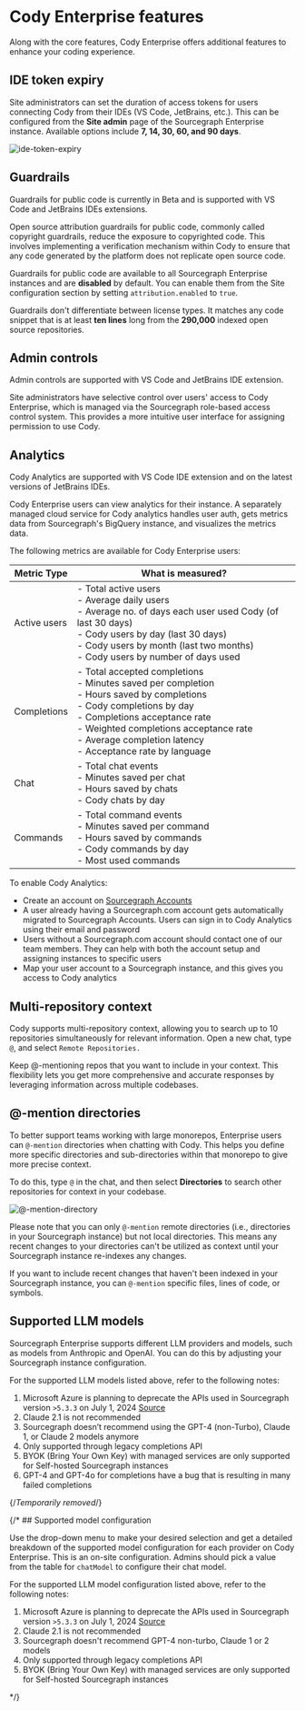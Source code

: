 # Cody Enterprise features

<p className="subtitle">Along with the core features, Cody Enterprise offers additional features to enhance your coding experience.</p>

## IDE token expiry

Site administrators can set the duration of access tokens for users connecting Cody from their IDEs (VS Code, JetBrains, etc.). This can be configured from the **Site admin** page of the Sourcegraph Enterprise instance. Available options include **7, 14, 30, 60, and 90 days**.

![ide-token-expiry](https://storage.googleapis.com/sourcegraph-assets/Docs/token-expiry.png)

## Guardrails

<Callout type= "note">Guardrails for public code is currently in Beta and is supported with VS Code and JetBrains IDEs extensions.</Callout>

Open source attribution guardrails for public code, commonly called copyright guardrails, reduce the exposure to copyrighted code. This involves implementing a verification mechanism within Cody to ensure that any code generated by the platform does not replicate open source code.

Guardrails for public code are available to all Sourcegraph Enterprise instances and are **disabled** by default. You can enable them from the Site configuration section by setting `attribution.enabled` to `true`.

Guardrails don't differentiate between license types. It matches any code snippet that is at least **ten lines** long from the **290,000** indexed open source repositories.

## Admin controls

<Callout type="note">Admin controls are supported with VS Code and JetBrains IDE extension.</Callout>

Site administrators have selective control over users' access to Cody Enterprise, which is managed via the Sourcegraph role-based access control system. This provides a more intuitive user interface for assigning permission to use Cody.

## Analytics

<Callout type= "note">Cody Analytics are supported with VS Code IDE extension and on the latest versions of JetBrains IDEs.</Callout>

Cody Enterprise users can view analytics for their instance. A separately managed cloud service for Cody analytics handles user auth, gets metrics data from Sourcegraph's BigQuery instance, and visualizes the metrics data.

The following metrics are available for Cody Enterprise users:

| **Metric Type** |                                                                                                                                           **What is measured?**                                                                                                                                            |
| --------------- | ---------------------------------------------------------------------------------------------------------------------------------------------------------------------------------------------------------------------------------------------------------------------------------------------------------- |
| Active users    | - Total active users <br /> - Average daily users <br /> - Average no. of days each user used Cody (of last 30 days) <br /> - Cody users by day (last 30 days) <br /> - Cody users by month (last two months) <br /> - Cody users by number of days used                                                   |
| Completions     | - Total accepted completions <br /> - Minutes saved per completion <br /> - Hours saved by completions <br /> - Cody completions by day <br /> - Completions acceptance rate <br /> - Weighted completions acceptance rate <br /> - Average completion latency <br /> - Acceptance rate by language <br /> |
| Chat            | - Total chat events <br /> - Minutes saved per chat <br /> - Hours saved by chats <br /> - Cody chats by day                                                                                                                                                                                               |
| Commands        | - Total command events <br /> - Minutes saved per command <br /> - Hours saved by commands <br /> - Cody commands by day <br /> - Most used commands                                                                                                                                                       |

To enable Cody Analytics:

- Create an account on [Sourcegraph Accounts](https://accounts.sourcegraph.com/)
- A user already having a Sourcegraph.com account gets automatically migrated to Sourcegraph Accounts. Users can sign in to Cody Analytics using their email and password
- Users without a Sourcegraph.com account should contact one of our team members. They can help with both the account setup and assigning instances to specific users
- Map your user account to a Sourcegraph instance, and this gives you access to Cody analytics

## Multi-repository context

Cody supports multi-repository context, allowing you to search up to 10 repositories simultaneously for relevant information. Open a new chat, type `@`, and select `Remote Repositories.`

Keep @-mentioning repos that you want to include in your context. This flexibility lets you get more comprehensive and accurate responses by leveraging information across multiple codebases.

## @-mention directories

To better support teams working with large monorepos, Enterprise users can `@-mention` directories when chatting with Cody. This helps you define more specific directories and sub-directories within that monorepo to give more precise context.

To do this, type `@` in the chat, and then select **Directories** to search other repositories for context in your codebase.

![@-mention-directory](https://storage.googleapis.com/sourcegraph-assets/Docs/cody-ent-at-mention-dir-1124.png)

Please note that you can only `@-mention` remote directories (i.e., directories in your Sourcegraph instance) but not local directories. This means any recent changes to your directories can't be utilized as context until your Sourcegraph instance re-indexes any changes.

If you want to include recent changes that haven't been indexed in your Sourcegraph instance, you can `@-mention` specific files, lines of code, or symbols.

## Supported LLM models

Sourcegraph Enterprise supports different LLM providers and models, such as models from Anthropic and OpenAI. You can do this by adjusting your Sourcegraph instance configuration.

<FeatureParity type='ent' />
For the supported LLM models listed above, refer to the following notes:

1. Microsoft Azure is planning to deprecate the APIs used in Sourcegraph version `>5.3.3` on July 1, 2024 [Source](https://learn.microsoft.com/en-us/azure/ai-services/openai/api-version-deprecation)
2. Claude 2.1 is not recommended
3. Sourcegraph doesn’t recommend using the GPT-4 (non-Turbo), Claude 1, or Claude 2 models anymore
4. Only supported through legacy completions API
5. BYOK (Bring Your Own Key) with managed services are only supported for Self-hosted Sourcegraph instances
6. GPT-4 and GPT-4o for completions have a bug that is resulting in many failed completions

{/*Temporarily removed*/}

 {/* ## Supported model configuration

Use the drop-down menu to make your desired selection and get a detailed breakdown of the supported model configuration for each provider on Cody Enterprise. This is an on-site configuration. Admins should pick a value from the table for `chatModel` to configure their chat model.

<FeatureParity type='configuration' />

For the supported LLM model configuration listed above, refer to the following notes:

1. Microsoft Azure is planning to deprecate the APIs used in Sourcegraph version `>5.3.3` on July 1, 2024 [Source](https://learn.microsoft.com/en-us/azure/ai-services/openai/api-version-deprecation)
2. Claude 2.1 is not recommended
3. Sourcegraph doesn't recommend GPT-4 non-turbo, Claude 1 or 2 models
4. Only supported through legacy completions API
5. BYOK (Bring Your Own Key) with managed services are only supported for Self-hosted Sourcegraph instances

 */}
